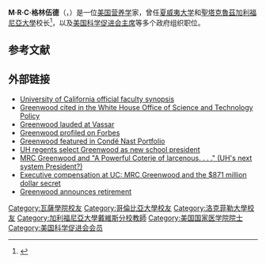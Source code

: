 
'''M·R·C·格林伍德'''（{{lang-en|Mary Rita Cooke Greenwood}}，{{bd|1943年|4月11日|}}）是一位[[美国|美国]][[营养学|营养学]]家，曾任[[夏威夷大学|夏威夷大学]]和[[聖塔克魯茲加利福尼亞大學|聖塔克魯茲加利福尼亞大學]]校长<ref name="link.ucop.edu">{{Cite web|url=http://link.ucop.edu/2015/03/02/women-we-admire-series-m-r-c-greenwood-president-emerita-university-of-hawaii/|title=Women We Admire series: M.R.C. Greenwood, President Emerita, University of Hawaii|access-date=2016-05-06|archive-date=2021-01-20|archive-url=https://web.archive.org/web/20210120230856/https://link.ucop.edu/2015/03/02/women-we-admire-series-m-r-c-greenwood-president-emerita-university-of-hawaii/|dead-url=no}}</ref>，以及[[美国科学促进会主席|美国科学促进会主席]]等多个政府组织职位。
==参考文献==
{{reflist}}
==外部链接==
* [https://web.archive.org/web/20110625044835/http://nutrition.ucdavis.edu/faculty/greenwood/index.cfm University of California official faculty synopsis]
* [http://www.ostp.gov/cs/meeting_the_challenge Greenwood cited in the White House Office of Science and Technology Policy] {{Wayback|url=http://www.ostp.gov/cs/meeting_the_challenge |date=20090813081336 }}
* [http://innovators.vassar.edu/innovator.html?id=34 Greenwood lauded at Vassar] {{Wayback|url=http://innovators.vassar.edu/innovator.html?id=34 |date=20150421165048 }}
* [https://people.forbes.com/profile/m-r-c-greenwood/51819 Greenwood profiled on Forbes] {{Wayback|url=https://people.forbes.com/profile/m-r-c-greenwood/51819 |date=20090514041148 }}
* [http://www.portfolio.com/resources/executive-profiles/Dr-MRC-Greenwood-PhD-79719 Greenwood featured in Condé Nast Portfolio]
* [http://www.honoluluadvertiser.com/article/20090610/BREAKING01/90610036/UH+regents+select+Greenwood+as+new+school+president+ UH regents select Greenwood as new school president] {{Wayback|url=http://www.honoluluadvertiser.com/article/20090610/BREAKING01/90610036/UH+regents+select+Greenwood+as+new+school+president+ |date=20090614052829 }}
* [http://www.hawaiifreepress.com/main/ArticlesMain/tabid/56/articleType/ArticleView/articleId/744/categoryId/41/MRC-Greenwood-and-quotA-Powerful-Coterie-of-larcenous--quot--UHs-next-system-President.aspx	 MRC Greenwood and "A Powerful Coterie of larcenous. . . ." (UH's next system President?)] {{Wayback|url=http://www.hawaiifreepress.com/main/ArticlesMain/tabid/56/articleType/ArticleView/articleId/744/categoryId/41/MRC-Greenwood-and-quotA-Powerful-Coterie-of-larcenous--quot--UHs-next-system-President.aspx |date=20160304194759 }}
* [http://www.hawaiifreepress.com/main/ArticlesMain/tabid/56/articleType/ArticleView/articleId/804/categoryId/50/Executive-compensation-at-UC-MRC-Greenwood-and-the-871-million-dollar-secret.aspx   Executive compensation at UC: MRC Greenwood and the $871 million dollar secret] {{Wayback|url=http://www.hawaiifreepress.com/main/ArticlesMain/tabid/56/articleType/ArticleView/articleId/804/categoryId/50/Executive-compensation-at-UC-MRC-Greenwood-and-the-871-million-dollar-secret.aspx |date=20160304225723 }}
* [http://www.hawaii.edu/news/email/ohana-letter/ohana-letter.html Greenwood announces retirement] {{Wayback|url=http://www.hawaii.edu/news/email/ohana-letter/ohana-letter.html |date=20160304051402 }}

{{Authority control}}

{{DEFAULTSORT:Greenwood, M. R. C.}}

[[Category:瓦薩學院校友|Category:瓦薩學院校友]]
[[Category:哥倫比亞大學校友|Category:哥倫比亞大學校友]]
[[Category:洛克菲勒大學校友|Category:洛克菲勒大學校友]]
[[Category:加利福尼亞大學戴維斯分校教師|Category:加利福尼亞大學戴維斯分校教師]]
[[Category:美国国家医学院院士|Category:美国国家医学院院士]]
[[Category:美国科学促进会会员|Category:美国科学促进会会员]]